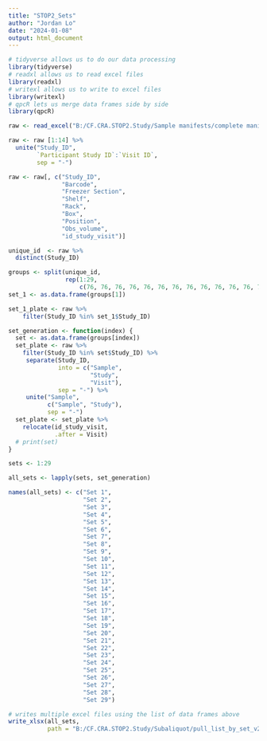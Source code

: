 ```yaml
---
title: "STOP2_Sets"
author: "Jordan Lo"
date: "2024-01-08"
output: html_document
---
```


```r
# tidyverse allows us to do our data processing
library(tidyverse)
# readxl allows us to read excel files
library(readxl)
# writexl allows us to write to excel files
library(writexl)
# qpcR lets us merge data frames side by side
library(qpcR)
```

```r
raw <- read_excel("B:/CF.CRA.STOP2.Study/Sample manifests/complete manifest.xlsx")

raw <- raw [1:14] %>%
  unite("Study_ID",
        `Participant Study ID`:`Visit ID`,
        sep = "-") 

raw <- raw[, c("Study_ID",
               "Barcode",
               "Freezer Section",
               "Shelf",
               "Rack",
               "Box",
               "Position",
               "Obs_volume",
               "id_study_visit")]

unique_id  <- raw %>%
  distinct(Study_ID)

groups <- split(unique_id,
                rep(1:29, 
                    c(76, 76, 76, 76, 76, 76, 76, 76, 76, 76, 76, 76, 76, 76, 76, 76, 76, 76, 76, 76, 76, 76, 76, 76, 76, 76, 76, 76, 76)))
set_1 <- as.data.frame(groups[1])

set_1_plate <- raw %>%
    filter(Study_ID %in% set_1$Study_ID)

set_generation <- function(index) {
  set <- as.data.frame(groups[index])
  set_plate <- raw %>%
    filter(Study_ID %in% set$Study_ID) %>%
     separate(Study_ID,
              into = c("Sample",
                       "Study",
                       "Visit"),
              sep = "-") %>%
     unite("Sample",
           c("Sample", "Study"),
           sep = "-")
  set_plate <- set_plate %>%
    relocate(id_study_visit,
             .after = Visit)
  # print(set)
}

sets <- 1:29

all_sets <- lapply(sets, set_generation)

names(all_sets) <- c("Set 1",
                     "Set 2",
                     "Set 3",
                     "Set 4",
                     "Set 5",
                     "Set 6",
                     "Set 7",
                     "Set 8",
                     "Set 9",
                     "Set 10",
                     "Set 11",
                     "Set 12",
                     "Set 13",
                     "Set 14",
                     "Set 15",
                     "Set 16",
                     "Set 17",
                     "Set 18",
                     "Set 19",
                     "Set 20",
                     "Set 21",
                     "Set 22",
                     "Set 23",
                     "Set 24",
                     "Set 25",
                     "Set 26",
                     "Set 27",
                     "Set 28",
                     "Set 29")

# writes multiple excel files using the list of data frames above
write_xlsx(all_sets,
           path = "B:/CF.CRA.STOP2.Study/Subaliquot/pull_list_by_set_v2.xlsx")
```

